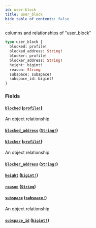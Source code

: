 ```yaml
---
id: user-block
title: user_block
hide_table_of_contents: false
---
```


columns and relationships of "user_block"

```graphql
type user_block {
  blocked: profile!
  blocked_address: String!
  blocker: profile!
  blocker_address: String!
  height: bigint!
  reason: String
  subspace: subspace!
  subspace_id: bigint!
}
```

### Fields

#### [`blocked`](#) ([`profile!`](/07-graphql/objects/profile))

An object relationship

#### [`blocked_address`](#) ([`String!`](/07-graphql/scalars/string))

#### [`blocker`](#) ([`profile!`](/07-graphql/objects/profile))

An object relationship

#### [`blocker_address`](#) ([`String!`](/07-graphql/scalars/string))

#### [`height`](#) ([`bigint!`](/07-graphql/scalars/bigint))

#### [`reason`](#) ([`String`](/07-graphql/scalars/string))

#### [`subspace`](#) ([`subspace!`](/07-graphql/objects/subspace))

An object relationship

#### [`subspace_id`](#) ([`bigint!`](/07-graphql/scalars/bigint))
